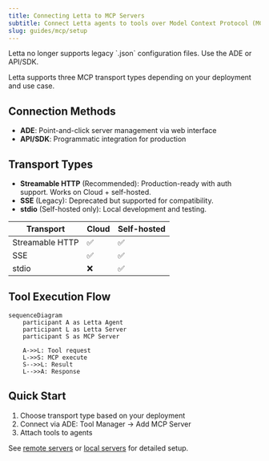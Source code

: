 ```yaml
---
title: Connecting Letta to MCP Servers
subtitle: Connect Letta agents to tools over Model Context Protocol (MCP)
slug: guides/mcp/setup
---
```


<Warning>
Letta no longer supports legacy `.json` configuration files. Use the ADE or API/SDK.
</Warning>

Letta supports three MCP transport types depending on your deployment and use case.

## Connection Methods

- **ADE**: Point-and-click server management via web interface
- **API/SDK**: Programmatic integration for production

## Transport Types

- **Streamable HTTP** (Recommended): Production-ready with auth support. Works on Cloud + self-hosted.
- **SSE** (Legacy): Deprecated but supported for compatibility.
- **stdio** (Self-hosted only): Local development and testing.

| Transport | Cloud | Self-hosted |
|-----------|-------|-------------|
| Streamable HTTP | ✅ | ✅ |
| SSE | ✅ | ✅ |
| stdio | ❌ | ✅ |

## Tool Execution Flow

```mermaid
sequenceDiagram
    participant A as Letta Agent
    participant L as Letta Server
    participant S as MCP Server

    A->>L: Tool request
    L->>S: MCP execute
    S-->>L: Result
    L-->>A: Response
```

## Quick Start

1. Choose transport type based on your deployment
2. Connect via ADE: Tool Manager → Add MCP Server
3. Attach tools to agents

See [remote servers](/guides/mcp/remote) or [local servers](/guides/mcp/local) for detailed setup.
